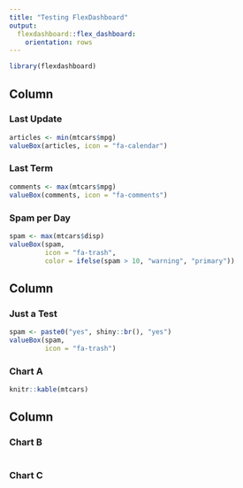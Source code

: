 ```yaml
---
title: "Testing FlexDashboard"
output: 
  flexdashboard::flex_dashboard:
    orientation: rows
---
```


```r
library(flexdashboard)

```

Column
-----------------------------------------------------------------------

### Last Update

```r
articles <- min(mtcars$mpg)
valueBox(articles, icon = "fa-calendar")
```

### Last Term

```r
comments <- max(mtcars$mpg)
valueBox(comments, icon = "fa-comments")
```


### Spam per Day

```r
spam <- max(mtcars$disp)
valueBox(spam, 
         icon = "fa-trash",
         color = ifelse(spam > 10, "warning", "primary"))
```

Column {data-width=650}
-----------------------------------------------------------------------

### Just a Test

```r
spam <- paste0("yes", shiny::br(), "yes")
valueBox(spam, 
         icon = "fa-trash")
```

### Chart A

```r
knitr::kable(mtcars)
```

Column {data-width=350}
-----------------------------------------------------------------------

### Chart B

```r

```

### Chart C

```r

```

